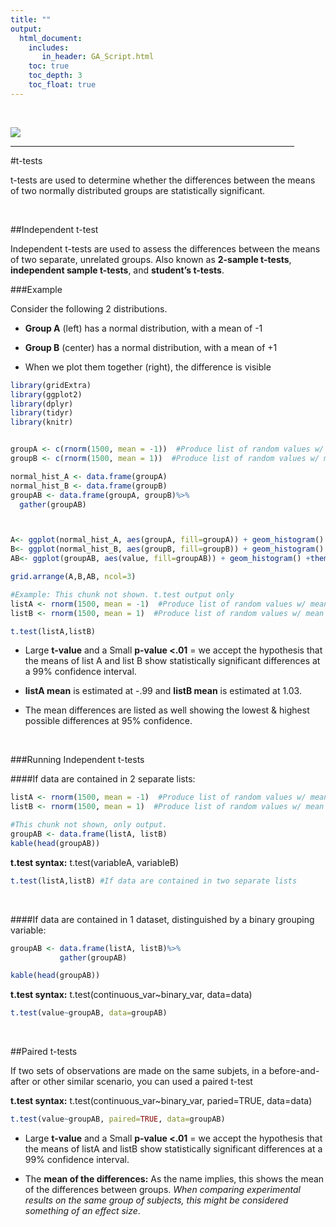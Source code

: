 ```yaml
---
title: ""
output: 
  html_document:
    includes:
       in_header: GA_Script.html
    toc: true
    toc_depth: 3
    toc_float: true
---
```


<br/>

![](/Users/Brett/Desktop/AWR/analyticswithr/Data Analysis.png)

<hr width="90%">

#t-tests

t-tests are used to determine whether the differences between the means of two normally distributed groups are statistically significant.

<br/>

##Independent t-test

Independent t-tests are used to assess the differences between the means of two separate, unrelated groups. Also known as **2-sample t-tests**, **independent sample t-tests**, and **student's t-tests**.

###Example

Consider the following 2 distributions. 

* **Group A** (left) has a normal distribution, with a mean of -1

* **Group B** (center) has a normal distribution, with a mean of +1

* When we plot them together (right), the difference is visible
```r
library(gridExtra)
library(ggplot2)
library(dplyr)
library(tidyr)
library(knitr)


groupA <- c(rnorm(1500, mean = -1))  #Produce list of random values w/ mean of -1 & normal distribtion
groupB <- c(rnorm(1500, mean = 1))  #Produce list of random values w/ mean of 1 & normal distribtion

normal_hist_A <- data.frame(groupA)
normal_hist_B <- data.frame(groupB)
groupAB <- data.frame(groupA, groupB)%>%
  gather(groupAB)



A<- ggplot(normal_hist_A, aes(groupA, fill=groupA)) + geom_histogram() 
B<- ggplot(normal_hist_B, aes(groupB, fill=groupB)) + geom_histogram() 
AB<- ggplot(groupAB, aes(value, fill=groupAB)) + geom_histogram() +theme(legend.position="none")

grid.arrange(A,B,AB, ncol=3)

```

```r
#Example: This chunk not shown. t.test output only
listA <- rnorm(1500, mean = -1)  #Produce list of random values w/ mean of -1 & normal distribtion
listB <- rnorm(1500, mean = 1)  #Produce list of random values w/ mean of 1 & normal distribtion

t.test(listA,listB)
```

* Large **t-value** and a Small **p-value <.01** =  we accept the hypothesis that the means of list A and list B show statistically significant differences at a 99% confidence interval.

* **listA mean** is estimated at -.99 and **listB mean** is estimated at 1.03. 

* The mean differences are listed as well showing the lowest & highest possible differences at 95% confidence.

<br/>

###Running Independent t-tests
<br/>

####If data are contained in 2 separate lists:

```r
listA <- rnorm(1500, mean = -1)  #Produce list of random values w/ mean of -1 & normal distribtion
listB <- rnorm(1500, mean = 1)  #Produce list of random values w/ mean of 1 & normal distribtion
```

```r
#This chunk not shown, only output.
groupAB <- data.frame(listA, listB)
kable(head(groupAB))
```


**t.test syntax:** t.test(variableA, variableB)
```r
t.test(listA,listB) #If data are contained in two separate lists
```

<br/>

####If data are contained in 1 dataset, distinguished by a binary grouping variable:

```r
groupAB <- data.frame(listA, listB)%>%
           gather(groupAB)

kable(head(groupAB))
```

**t.test syntax:** t.test(continuous_var~binary_var, data=data)

```r
t.test(value~groupAB, data=groupAB) 
```

<br/>

##Paired t-tests

If two sets of observations are made on the same subjets, in a before-and-after or other similar scenario, you can used a paired t-test

**t.test syntax:** t.test(continuous_var~binary_var, paried=TRUE, data=data)
```r
t.test(value~groupAB, paired=TRUE, data=groupAB) 
```
* Large **t-value** and a Small **p-value <.01** =  we accept the hypothesis that the means of listA and listB show statistically significant differences at a 99% confidence interval.

* The **mean of the differences:** As the name implies, this shows the mean of the differences between groups. *When comparing experimental results on the same group of subjects, this might be considered something of an effect size*.
